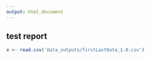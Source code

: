 ```yaml
---
output: html_document
---
```


## test report


```r
x <- read.csv('Data_outputs/firstLastData_1.0.csv')
```